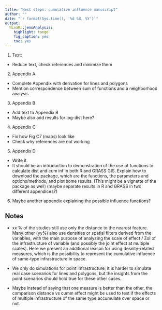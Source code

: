 ```yaml
---
title: "Next steps: cumulative influence manuscript"
author: ""
date: "`r format(Sys.time(), '%d %B, %Y')`"
output: 
  NinaR::jensAnalysis:
    highlight: tango
    fig_caption: yes
    toc: yes
---
```


1. Text:
  - Reduce text, check references and minimize them

2. Appendix A
  - Complete Appendix with derivation for lines and polygons
  - Mention correspondence between sum of functions and a neighborhood analysis
3. Appendix B
  - Add text to Appendix B
  - Maybe also add results for log-dist here?
4. Appendix C
  - Fix how Fig C7 (maps) look like
  - Check why references are not working

5. Appendix D
  - Write it.
  - It should be an introduction to  demonstration of the use of functions to calculate dist and cum inf in both 
R and GRASS GIS. Explain how to download the package, which are the functions, the parameters and
options/methods, and plot some results. (This might be a vignette of the package as well)
(maybe separate results in R and GRASS in two different appendices?)
6. Maybe another appendix explaining the possible influence functions?


## Notes

- xx % of the studies still use only the distance to the nearest feature. Many other (yy%) also
use densities or spatial filters derived from the variables, with the main purpose of
analyzing the scale of effect / ZoI of the infrastructure of variable (and possibly the joint
effect at multiple scales). Here we present an additional reason for using desnity-related
measures, which is the possibility to represent the cumulative influence of same-type 
infrastructure in space.

- We only do simulations for point infrastructure; it is harder to simulate real case scenarios for
lines and polygons, but the insights from the point scenarios should hold true for these other cases.

- Maybe instead of saying that one measure is better than the other, the comparison distance vs
cumm effect might be used to test if the effects of multiple infrastructure of the same type 
accumulate over space or not.